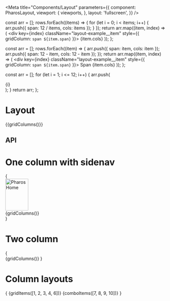 

<Meta
  title="Components/Layout"
  parameters={{
    component: PharosLayout,
    viewport: {
      viewports,
    },
    layout: 'fullscreen',
  }}
/>

  const arr = [];
  rows.forEach((items) => {
    for (let i = 0; i < items; i++) {
      arr.push({ span: 12 / items, cols: items });
    }
  });
  return arr.map((item, index) => (
    <div key={index} className="layout-example__item" style={{ gridColumn: `span ${item.span}` }}>
      {item.cols}
    </div>
  ));
};

  const arr = [];
  rows.forEach((item) => {
    arr.push({ span: item, cols: item });
    arr.push({ span: 12 - item, cols: 12 - item });
  });
  return arr.map((item, index) => (
    <div key={index} className="layout-example__item" style={{ gridColumn: `span ${item.span}` }}>
      Span {item.cols}
    </div>
  ));
};

  const arr = [];
  for (let i = 1; i <= 12; i++) {
    arr.push(<div className="layout-example__column">{i}</div>);
  }
  return arr;
};

# Layout

<Canvas>
  <Story name="One column">{<PharosLayout>{gridColumns()}</PharosLayout>}</Story>
</Canvas>

## API

<ArgsTable of={PharosLayout} />

# One column with sidenav

<Canvas>
  <Story name="One column with sidenav" parameters={{ docs: { disable: true } }}>
    {
      <div
        style={{
          display: 'grid',
          gridTemplateAreas: "'sidenav main'",
          gridTemplateColumns: 'max-content 1fr',
        }}
      >
        <PharosSidenav style={{ gridArea: 'sidenav' }}>
          <PharosLink slot="top" href="/" id="jstor-logo">
            <img src="./images/jstor-logo-inverse.svg" alt="Pharos Home" width="72" height="100" />
          </PharosLink>
        </PharosSidenav>
        <main sstyle={{ gridArea: 'main' }}>
          <PharosLayout preset="1-col--sidenav">{gridColumns()}</PharosLayout>
        </main>
      </div>
    }
  </Story>
</Canvas>

# Two column

<Canvas>
  <Story name="Two column">
    {
      <Fragment>
        <PharosLayout preset="2-col">
          <div className="layout-example__container--first"></div>
          <div className="layout-example__container--second"></div>
          <div className="layout-example__container--third"></div>
        </PharosLayout>
        <PharosLayout preset="2-col" style={{ position: 'absolute', top: 0, width: '100%' }}>
          {gridColumns()}
        </PharosLayout>
      </Fragment>
    }
  </Story>
</Canvas>

# Column layouts

<Canvas>
  <Story name="Column layouts">
    {
      <PharosLayout style={{ margin: '1rem 0' }}>
        {gridItems([1, 2, 3, 4, 6])}
        {comboItems([7, 8, 9, 10])}
      </PharosLayout>
    }
  </Story>
</Canvas>
